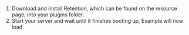 1. Download and install Retention, which can be found on the resource page, into your plugins folder.
2. Start your server and wait until it finishes booting up, Example will now load.